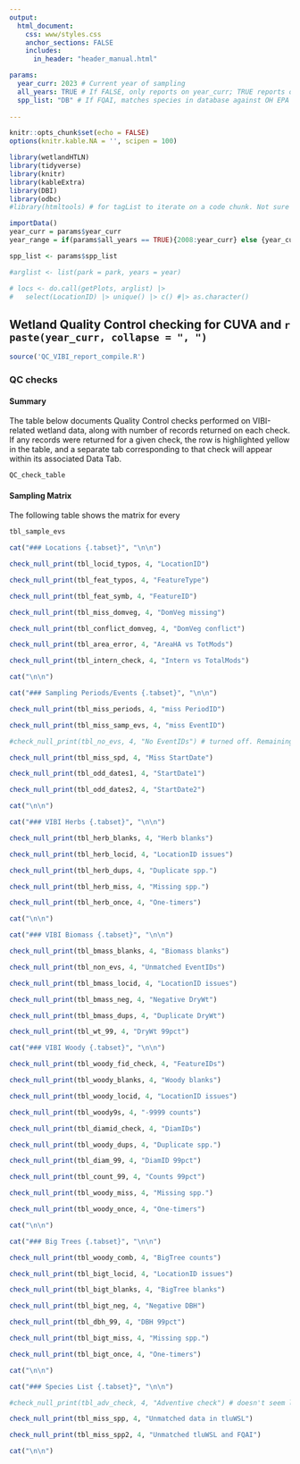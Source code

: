 ```yaml
---
output:
  html_document:
    css: www/styles.css
    anchor_sections: FALSE
    includes:
      in_header: "header_manual.html"

params:
  year_curr: 2023 # Current year of sampling
  all_years: TRUE # If FALSE, only reports on year_curr; TRUE reports on all years
  spp_list: "DB" # If FQAI, matches species in database against OH EPA spp. list. If "DB", matches against tlu_WetlndSpeciesList. Once tlu_WetlndSpeciesList is cleaned up, switch this to "DB". 
  
---
```


```r
knitr::opts_chunk$set(echo = FALSE)
options(knitr.kable.NA = '', scipen = 100)
```

```r
library(wetlandHTLN)
library(tidyverse)
library(knitr)
library(kableExtra)
library(DBI)
library(odbc)
#library(htmltools) # for tagList to iterate on a code chunk. Not sure I'm going to need this yet.

importData()
year_curr = params$year_curr
year_range = if(params$all_years == TRUE){2008:year_curr} else {year_curr}

spp_list <- params$spp_list

#arglist <- list(park = park, years = year)

# locs <- do.call(getPlots, arglist) |>
#   select(LocationID) |> unique() |> c() #|> as.character()
```


Wetland Quality Control checking for CUVA and `r paste(year_curr, collapse = ", ")` {.tabset .tabset-pills}
---

```r
source('QC_VIBI_report_compile.R')
```

### QC checks {.tabset}
#### Summary {.tabset}
The table below documents Quality Control checks performed on VIBI-related wetland data, along with number of records returned on each check. If any records were returned for a given check, the row is highlighted yellow in the table, and a separate tab corresponding to that check will appear within its associated Data Tab. 
```r
QC_check_table
```

#### Sampling Matrix
The following table shows the matrix for every  
```r
tbl_sample_evs
```


```r
cat("### Locations {.tabset}", "\n\n")

check_null_print(tbl_locid_typos, 4, "LocationID")

check_null_print(tbl_feat_typos, 4, "FeatureType")

check_null_print(tbl_feat_symb, 4, "FeatureID")

check_null_print(tbl_miss_domveg, 4, "DomVeg missing")

check_null_print(tbl_conflict_domveg, 4, "DomVeg conflict")

check_null_print(tbl_area_error, 4, "AreaHA vs TotMods")

check_null_print(tbl_intern_check, 4, "Intern vs TotalMods")

cat("\n\n")

```


```r
cat("### Sampling Periods/Events {.tabset}", "\n\n")

check_null_print(tbl_miss_periods, 4, "miss PeriodID")

check_null_print(tbl_miss_samp_evs, 4, "miss EventID")

#check_null_print(tbl_no_evs, 4, "No EventIDs") # turned off. Remaining are ORAM visits

check_null_print(tbl_miss_spd, 4, "Miss StartDate")

check_null_print(tbl_odd_dates1, 4, "StartDate1")

check_null_print(tbl_odd_dates2, 4, "StartDate2")

cat("\n\n")

```


```r
cat("### VIBI Herbs {.tabset}", "\n\n")

check_null_print(tbl_herb_blanks, 4, "Herb blanks")

check_null_print(tbl_herb_locid, 4, "LocationID issues")

check_null_print(tbl_herb_dups, 4, "Duplicate spp.")

check_null_print(tbl_herb_miss, 4, "Missing spp.")

check_null_print(tbl_herb_once, 4, "One-timers")

cat("\n\n")

```


```r
cat("### VIBI Biomass {.tabset}", "\n\n")

check_null_print(tbl_bmass_blanks, 4, "Biomass blanks")

check_null_print(tbl_non_evs, 4, "Unmatched EventIDs")

check_null_print(tbl_bmass_locid, 4, "LocationID issues")

check_null_print(tbl_bmass_neg, 4, "Negative DryWt")

check_null_print(tbl_bmass_dups, 4, "Duplicate DryWt")

check_null_print(tbl_wt_99, 4, "DryWt 99pct")

```

```r
cat("### VIBI Woody {.tabset}", "\n\n")

check_null_print(tbl_woody_fid_check, 4, "FeatureIDs")

check_null_print(tbl_woody_blanks, 4, "Woody blanks")

check_null_print(tbl_woody_locid, 4, "LocationID issues")

check_null_print(tbl_woody9s, 4, "-9999 counts")

check_null_print(tbl_diamid_check, 4, "DiamIDs")

check_null_print(tbl_woody_dups, 4, "Duplicate spp.")

check_null_print(tbl_diam_99, 4, "DiamID 99pct")

check_null_print(tbl_count_99, 4, "Counts 99pct")

check_null_print(tbl_woody_miss, 4, "Missing spp.")

check_null_print(tbl_woody_once, 4, "One-timers")

cat("\n\n")

```

```r
cat("### Big Trees {.tabset}", "\n\n")

check_null_print(tbl_woody_comb, 4, "BigTree counts")

check_null_print(tbl_bigt_locid, 4, "LocationID issues")

check_null_print(tbl_bigt_blanks, 4, "BigTree blanks")

check_null_print(tbl_bigt_neg, 4, "Negative DBH")

check_null_print(tbl_dbh_99, 4, "DBH 99pct")

check_null_print(tbl_bigt_miss, 4, "Missing spp.")

check_null_print(tbl_bigt_once, 4, "One-timers")

cat("\n\n")

```

```r
cat("### Species List {.tabset}", "\n\n")

#check_null_print(tbl_adv_check, 4, "Adventive check") # doesn't seem like a useful check

check_null_print(tbl_miss_spp, 4, "Unmatched data in tluWSL")

check_null_print(tbl_miss_spp2, 4, "Unmatched tluWSL and FQAI")

cat("\n\n")
```

